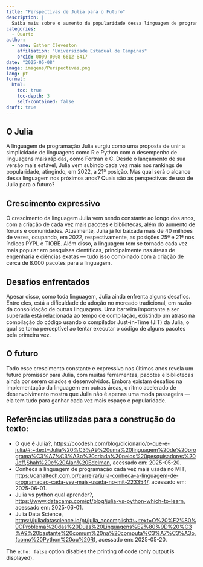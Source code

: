 ```yaml
---
title: "Perspectivas de Julia para o Futuro"
description: |
  Saiba mais sobre o aumento da popularidade dessa linguagem de programação, as áreas de atuação e o potencial de crescimento.
categories:
  - Quarto
author:
  - name: Esther Cleveston
    affiliation: "Universidade Estadual de Campinas"
    orcid: 0009-0008-6612-8417
date: "2025-05-08"
image: imagens/Perspectivas.png
lang: pt
format:
  html:
    toc: true
    toc-depth: 3
    self-contained: false
draft: true
---
```


## O Julia


::: {.justify}
A linguagem de programação Julia surgiu como uma proposta de unir a simplicidade de linguagens como R e Python com o desempenho de linguagens mais rápidas, como Fortran e C. Desde o lançamento de sua versão mais estável, Julia vem subindo cada vez mais nos rankings de popularidade, atingindo, em 2022, a 21ª posição. Mas qual será o alcance dessa linguagem nos próximos anos? Quais são as perspectivas de uso de Julia para o futuro?

:::


## Crescimento expressivo


::: {.justify}
O crescimento da linguagem Julia vem sendo constante ao longo dos anos, com a criação de cada vez mais pacotes e bibliotecas, além do aumento de fóruns e comunidades. Atualmente, Julia já foi baixada mais de 40 milhões de vezes, ocupando, em 2022, respectivamente, as posições 25ª e 21ª nos índices PYPL e TIOBE. Além disso, a linguagem tem se tornado cada vez mais popular em pesquisas científicas, principalmente nas áreas de engenharia e ciências exatas — tudo isso combinado com a criação de cerca de 8.000 pacotes para a linguagem.
:::


## Desafios enfrentados


::: {.justify}
Apesar disso, como toda linguagem, Julia ainda enfrenta alguns desafios. Entre eles, está a dificuldade de adoção no mercado tradicional, em razão da consolidação de outras linguagens. Uma barreira importante a ser superada está relacionada ao tempo de compilação, existindo um atraso na compilação do código usando o compilador Just-in-Time (JIT) da Julia, o qual se torna perceptível ao tentar executar o código de alguns pacotes pela primeira vez.
:::



## O futuro


::: {.justify}
Todo esse crescimento constante e expressivo nos últimos anos revela um futuro promissor para Julia, com muitas ferramentas, pacotes e bibliotecas ainda por serem criados e desenvolvidos. Embora existam desafios na implementação da linguagem em outras áreas, o ritmo acelerado de desenvolvimento mostra que Julia não é apenas uma moda passageira — ela tem tudo para ganhar cada vez mais espaço e popularidade.
:::

## Referências utilizadas para a construção do texto:

::: {.justify}
* O que é Julia?, [https://coodesh.com/blog/dicionario/o-que-e-julia/#:~:text=Julia%20%C3%A9%20uma%20linguagem%20de%20programa%C3%A7%C3%A3o%20criada%20pelos%20pesquisadores%20Jeff,Shah%20e%20Alan%20Edelman](https://coodesh.com/blog/dicionario/o-que-e-julia/#:~:text=Julia%20%C3%A9%20uma%20linguagem%20de%20programa%C3%A7%C3%A3o%20criada%20pelos%20pesquisadores%20Jeff,Shah%20e%20Alan%20Edelman), acessado em: 2025-05-20.
* Conheca a linguagem de programação cada vez mais usada no MIT, [https://canaltech.com.br/carreira/julia-conheca-a-linguagem-de-programacao-cada-vez-mais-usada-no-mit-223354/](https://canaltech.com.br/carreira/julia-conheca-a-linguagem-de-programacao-cada-vez-mais-usada-no-mit-223354/), acessado em: 2025-06-01.
* Julia vs python qual aprender?, [https://www.datacamp.com/pt/blog/julia-vs-python-which-to-learn](https://www.datacamp.com/pt/blog/julia-vs-python-which-to-learn), acessado em: 2025-06-01.
* Julia Data Science, [https://juliadatascience.io/pt/julia_accomplish#:~:text=O%20%E2%80%9CProblema%20das%20Duas%20Linguagens%E2%80%9D%20%C3%A9%20bastante%20comum%20na%20computa%C3%A7%C3%A3o,(como%20Python%20ou%20R)](https://juliadatascience.io/pt/julia_accomplish#:~:text=O%20%E2%80%9CProblema%20das%20Duas%20Linguagens%E2%80%9D%20%C3%A9%20bastante%20comum%20na%20computa%C3%A7%C3%A3o,(como%20Python%20ou%20R)), acessado em: 2025-05-20.
:::

The `echo: false` option disables the printing of code (only output is displayed).
